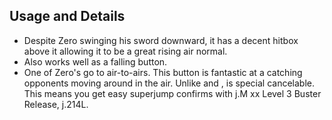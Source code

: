 ## Usage and Details

- Despite Zero swinging his sword downward, it has a decent hitbox above it allowing it to be a great rising air normal.
- Also works well as a falling button.
- One of Zero's go to air-to-airs. This button is fantastic at a catching opponents moving around in the air.
  Unlike <InlineInput color="red" text="j.H" /> and <InlineInput color="red" text="j.2H" />, <InlineInput color="yellow" text="j.M" /> is special cancelable.
  This means you get easy superjump confirms with <InputBlock><Text color="yellow">j.M</Text> xx Level 3 Buster Release, <Text color="blue">j.214L</Text></InputBlock>.
